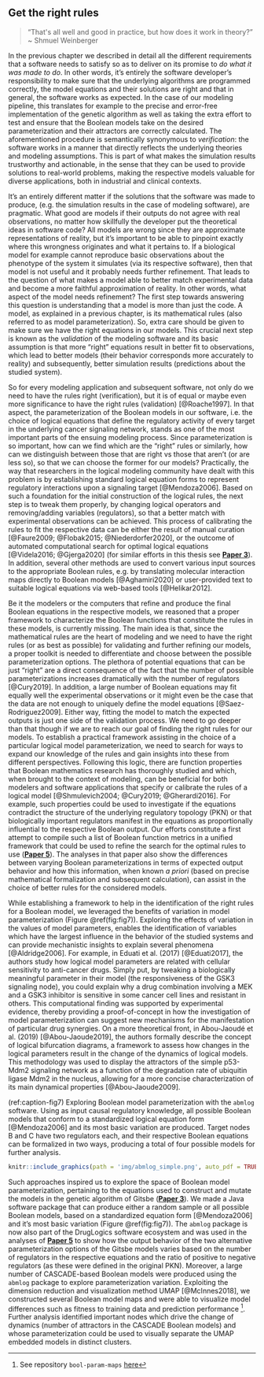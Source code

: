 ## Get the right rules {-#gtrr}

```{=html}
<blockquote>&ldquo;That's all well and good in practice, but how does it work in theory?&rdquo; ~ Shmuel Weinberger </blockquote>
```

\indent
In the previous chapter we described in detail all the different requirements that a software needs to satisfy so as to deliver on its promise to *do what it was made to do*.
In other words, it's entirely the software developer's responsibility to make sure that the underlying algorithms are programmed correctly, the model equations and their solutions are right and that in general, the software works as expected.
In the case of our modeling pipeline, this translates for example to the precise and error-free implementation of the genetic algorithm as well as taking the extra effort to test and ensure that the Boolean models take on the desired parameterization and their attractors are correctly calculated.
The aforementioned procedure is semantically synonymous to *verification*: the software works in a manner that directly reflects the underlying theories and modeling assumptions.
This is part of what makes the simulation results trustworthy and actionable, in the sense that they can be used to provide solutions to real-world problems, making the respective models valuable for diverse applications, both in industrial and clinical contexts.

It's an entirely different matter if the solutions that the software was made to produce, (e.g. the simulation results in the case of modeling software), are pragmatic.
What good are models if their outputs do not agree with real observations, no matter how skillfully the developer put the theoretical ideas in software code?
All models are wrong since they are approximate representations of reality, but it's important to be able to pinpoint exactly where this wrongness originates and what it pertains to.
If a biological model for example cannot reproduce basic observations about the phenotype of the system it simulates (via its respective software), then that model is not useful and it probably needs further refinement.
That leads to the question of what makes a model able to better match experimental data and become a more faithful approximation of reality.
In other words, what aspect of the model needs refinement?
The first step towards answering this question is understanding that a model is more than just the code.
A model, as explained in a previous chapter, is its mathematical rules (also referred to as model parameterization).
So, extra care should be given to make sure we have the right equations in our models.
This crucial next step is known as the *validation* of the modeling software and its basic assumption is that more &ldquo;right&rdquo; equations result in better fit to observations, which lead to better models (their behavior corresponds more accurately to reality) and subsequently, better simulation results (predictions about the studied system).

So for every modeling application and subsequent software, not only do we need to have the rules right (verification), but it is of equal or maybe even more significance to have the right rules (validation) [@Roache1997].
In that aspect, the parameterization of the Boolean models in our software, i.e. the choice of logical equations that define the regulatory activity of every target in the underlying cancer signaling network, stands as one of the most important parts of the ensuing modeling process.
Since parameterization is so important, how can we find which are the &ldquo;right&rdquo; rules or similarly, how can we distinguish between those that are right vs those that aren't (or are less so), so that we can choose the former for our models?
Practically, the way that researchers in the logical modeling community have dealt with this problem is by establishing standard logical equation forms to represent regulatory interactions upon a signaling target [@Mendoza2006].
Based on such a foundation for the initial construction of the logical rules, the next step is to tweak them properly, by changing logical operators and removing/adding variables (regulators), so that a better match with experimental observations can be achieved.
This process of calibrating the rules to fit the respective data can be either the result of manual curation [@Faure2009; @Flobak2015; @Niederdorfer2020], or the outcome of automated computational search for optimal logical equations [@Videla2016; @Gjerga2020] (for similar efforts in this thesis see **[Paper 3](#Paper3)**).
In addition, several other methods are used to convert various input sources to the appropriate Boolean rules, e.g. by translating molecular interaction maps directly to Boolean models [@Aghamiri2020] or user-provided text to suitable logical equations via web-based tools [@Helikar2012].

Be it the modelers or the computers that refine and produce the final Boolean equations in the respective models, we reasoned that a proper framework to characterize the Boolean functions that constitute the rules in these models, is currently missing.
The main idea is that, since the mathematical rules are the heart of modeling and we need to have the right rules (or as best as possible) for validating and further refining our models, a proper toolkit is needed to differentiate and choose between the possible parameterization options.
The plethora of potential equations that can be just &ldquo;right&rdquo; are a direct consequence of the fact that the number of possible parameterizations increases dramatically with the number of regulators [@Cury2019].
In addition, a large number of Boolean equations may fit equally well the experimental observations or it might even be the case that the data are not enough to uniquely define the model equations [@Saez-Rodriguez2009].
Either way, fitting the model to match the expected outputs is just one side of the validation process.
We need to go deeper than that though if we are to reach our goal of finding the right rules for our models.
To establish a practical framework assisting in the choice of a particular logical model parameterization, we need to search for ways to expand our knowledge of the rules and gain insights into these from different perspectives.
Following this logic, there are function properties that Boolean mathematics research has thoroughly studied and which, when brought to the context of modeling, can be beneficial for both modelers and software applications that specify or calibrate the rules of a logical model [@Shmulevich2004; @Cury2019; @Gherardi2016].
For example, such properties could be used to investigate if the equations contradict the structure of the underlying regulatory topology (PKN) or that biologically important regulators manifest in the equations as proportionally influential to the respective Boolean output.
Our efforts constitute a first attempt to compile such a list of Boolean function metrics in a unified framework that could be used to refine the search for the optimal rules to use (**[Paper 5](#Paper5)**).
The analyses in that paper also show the differences between varying Boolean parameterizations in terms of expected output behavior and how this information, when known *a priori* (based on precise mathematical formalization and subsequent calculation), can assist in the choice of better rules for the considered models.

While establishing a framework to help in the identification of the right rules for a Boolean model, we leveraged the benefits of variation in model parameterization (Figure \@ref(fig:fig7)).
Exploring the effects of variation in the values of model parameters, enables the identification of variables which have the largest influence in the behavior of the studied systems and can provide mechanistic insights to explain several phenomena [@Aldridge2006].
For example, in Eduati et al. (2017) [@Eduati2017], the authors study how logical model parameters are related with cellular sensitivity to anti-cancer drugs.
Simply put, by tweaking a biologically meaningful parameter in their model (the responsiveness of the GSK3 signaling node), you could explain why a drug combination involving a MEK and a GSK3 inhibitor is sensitive in some cancer cell lines and resistant in others.
This computational finding was supported by experimental evidence, thereby providing a proof-of-concept in how the investigation of model parameterization can suggest new mechanisms for the manifestation of particular drug synergies.
On a more theoretical front, in Abou-Jaoudé et al. (2019) [@Abou-Jaoude2019], the authors formally describe the concept of logical bifurcation diagrams, a framework to assess how changes in the logical parameters result in the change of the dynamics of logical models.
This methodology was used to display the attractors of the simple p53-Mdm2 signaling network as a function of the degradation rate of ubiquitin ligase Mdm2 in the nucleus, allowing for a more concise characterization of its main dynamical properties [@Abou-Jaoude2009].

(ref:caption-fig7) Exploring Boolean model parameterization with the `abmlog` software. Using as input causal regulatory knowledge, all possible Boolean models that conform to a standardized logical equation form [@Mendoza2006] and its most basic variation are produced. Target nodes B and C have two regulators each, and their respective Boolean equations can be formalized in two ways, producing a total of four possible models for further analysis.

```r
knitr::include_graphics(path = 'img/abmlog_simple.png', auto_pdf = TRUE)
```

\newpage

Such approaches inspired us to explore the space of Boolean model parameterization, pertaining to the equations used to construct and mutate the models in the genetic algorithm of Gitsbe (**[Paper 3](#Paper3)**).
We made a Java software package that can produce either a random sample or all possible Boolean models, based on a standardized equation form [@Mendoza2006] and it's most basic variation (Figure \@ref(fig:fig7)).
The `abmlog` package is now also part of the DrugLogics software ecosystem and was used in the analyses of **[Paper 5](#Paper5)** to show how the output behavior of the two alternative parameterization options of the Gitsbe models varies based on the number of regulators in the respective equations and the ratio of positive to negative regulators (as these were defined in the original PKN).
Moreover, a large number of CASCADE-based Boolean models were produced using the `abmlog` package to explore parameterization variation.
Exploiting the dimension reduction and visualization method UMAP [@McInnes2018], we constructed several Boolean model maps and were able to visualize model differences such as fitness to training data and prediction performance ^[See repository `bool-param-maps` [here](#misc-links)].
Further analysis identified important nodes which drive the change of dynamics (number of attractors in the CASCADE Boolean models) and whose parameterization could be used to visually separate the UMAP embedded models in distinct clusters.

\newpage
